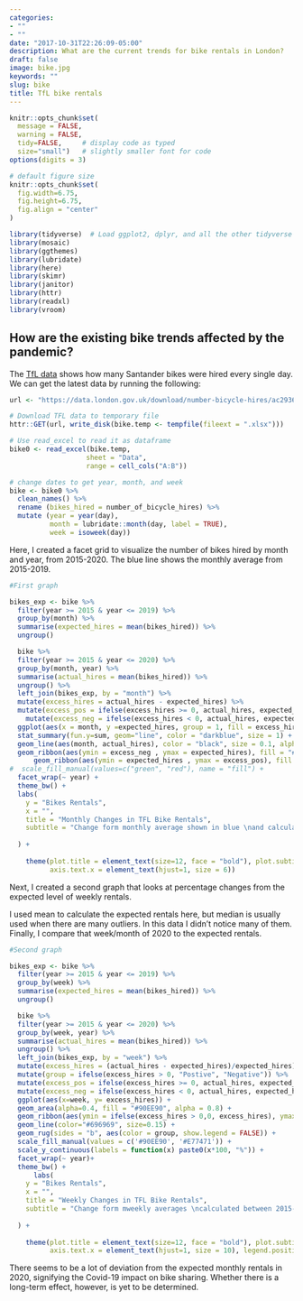 ```yaml
---
categories:
- ""
- ""
date: "2017-10-31T22:26:09-05:00"
description: What are the current trends for bike rentals in London?
draft: false
image: bike.jpg
keywords: ""
slug: bike
title: TfL bike rentals
---
```


```r
knitr::opts_chunk$set(
  message = FALSE, 
  warning = FALSE, 
  tidy=FALSE,     # display code as typed
  size="small")   # slightly smaller font for code
options(digits = 3)

# default figure size
knitr::opts_chunk$set(
  fig.width=6.75, 
  fig.height=6.75,
  fig.align = "center"
)
```


```r
library(tidyverse)  # Load ggplot2, dplyr, and all the other tidyverse packages
library(mosaic)
library(ggthemes)
library(lubridate)
library(here)
library(skimr)
library(janitor)
library(httr)
library(readxl)
library(vroom)
```

## How are the existing bike trends affected by the pandemic?

The [TfL data](https://data.london.gov.uk/dataset/number-bicycle-hires) shows how many Santander bikes were hired every single day. We can get the latest data by running the following:

```r
url <- "https://data.london.gov.uk/download/number-bicycle-hires/ac29363e-e0cb-47cc-a97a-e216d900a6b0/tfl-daily-cycle-hires.xlsx"

# Download TFL data to temporary file
httr::GET(url, write_disk(bike.temp <- tempfile(fileext = ".xlsx")))

# Use read_excel to read it as dataframe
bike0 <- read_excel(bike.temp,
                   sheet = "Data",
                   range = cell_cols("A:B"))

# change dates to get year, month, and week
bike <- bike0 %>% 
  clean_names() %>% 
  rename (bikes_hired = number_of_bicycle_hires) %>% 
  mutate (year = year(day),
          month = lubridate::month(day, label = TRUE),
          week = isoweek(day))
```

Here, I created a facet grid to visualize the number of bikes hired by month and year, from 2015-2020. The blue line shows the monthly average from 2015-2019.

```r
#First graph

bikes_exp <- bike %>% 
  filter(year >= 2015 & year <= 2019) %>% 
  group_by(month) %>% 
  summarise(expected_hires = mean(bikes_hired)) %>% 
  ungroup()

  bike %>% 
  filter(year >= 2015 & year <= 2020) %>% 
  group_by(month, year) %>% 
  summarise(actual_hires = mean(bikes_hired)) %>% 
  ungroup() %>% 
  left_join(bikes_exp, by = "month") %>% 
  mutate(excess_hires = actual_hires - expected_hires) %>% 
  mutate(excess_pos = ifelse(excess_hires >= 0, actual_hires, expected_hires)) %>%  
    mutate(excess_neg = ifelse(excess_hires < 0, actual_hires, expected_hires)) %>%  
  ggplot(aes(x = month, y =expected_hires, group = 1, fill = excess_hires)) +
  stat_summary(fun.y=sum, geom="line", color = "darkblue", size = 1) + 
  geom_line(aes(month, actual_hires), color = "black", size = 0.1, alpha = 0.5)+
  geom_ribbon(aes(ymin = excess_neg , ymax = expected_hires), fill = "#E77471", alpha = 0.8) +
      geom_ribbon(aes(ymin = expected_hires , ymax = excess_pos), fill = "#90EE90", alpha = 0.8) +
#  scale_fill_manual(values=c("green", "red"), name = "fill") +
  facet_wrap(~ year) + 
  theme_bw() + 
  labs(
    y = "Bikes Rentals",
    x = "", 
    title = "Monthly Changes in TFL Bike Rentals", 
    subtitle = "Change form monthly average shown in blue \nand calculated between 2015-2019"
    
  ) + 
    
    theme(plot.title = element_text(size=12, face = "bold"), plot.subtitle = element_text(size = 10), 
          axis.text.x = element_text(hjust=1, size = 6))

```

Next, I created a second graph that looks at percentage changes from the expected level of weekly rentals.

I used mean to calculate the expected rentals here, but median is usually used when there are many outliers. In this data I didn't notice many of them. Finally, I compare that week/month of 2020 to the expected rentals.

```r
#Second graph

bikes_exp <- bike %>% 
  filter(year >= 2015 & year <= 2019) %>% 
  group_by(week) %>% 
  summarise(expected_hires = mean(bikes_hired)) %>% 
  ungroup()

  bike %>% 
  filter(year >= 2015 & year <= 2020) %>% 
  group_by(week, year) %>% 
  summarise(actual_hires = mean(bikes_hired)) %>% 
  ungroup() %>% 
  left_join(bikes_exp, by = "week") %>% 
  mutate(excess_hires = (actual_hires - expected_hires)/expected_hires) %>% 
  mutate(group = ifelse(excess_hires > 0, "Postive", "Negative")) %>% 
  mutate(excess_pos = ifelse(excess_hires >= 0, actual_hires, expected_hires)) %>%  
  mutate(excess_neg = ifelse(excess_hires < 0, actual_hires, expected_hires)) %>%  
  ggplot(aes(x=week, y= excess_hires)) +
  geom_area(alpha=0.4, fill = "#90EE90", alpha = 0.8) +
  geom_ribbon(aes(ymin = ifelse(excess_hires > 0,0, excess_hires), ymax =0 ), fill = "#E77471", alpha = 0.8) + 
  geom_line(color="#696969", size=0.15) +
  geom_rug(sides = "b", aes(color = group, show.legend = FALSE)) + 
  scale_fill_manual(values = c('#90EE90', '#E77471')) +
  scale_y_continuous(labels = function(x) paste0(x*100, "%")) + 
  facet_wrap(~ year)+
  theme_bw() + 
      labs(
    y = "Bikes Rentals",
    x = "", 
    title = "Weekly Changes in TFL Bike Rentals", 
    subtitle = "Change form mweekly averages \ncalculated between 2015-2019"
    
  ) + 
    
    theme(plot.title = element_text(size=12, face = "bold"), plot.subtitle = element_text(size = 10), 
          axis.text.x = element_text(hjust=1, size = 10), legend.position = "none")

```

There seems to be a lot of deviation from the expected monthly rentals in 2020, signifying the Covid-19 impact on bike sharing. Whether there is a long-term effect, however, is yet to be determined.

